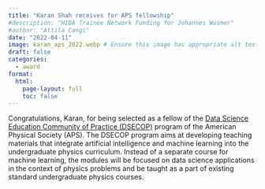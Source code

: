 ```yaml
---
title: "Karan Shah receives for APS fellowship"
#description: "HIDA Trainee Network Funding for Johannes Wasmer"
#author: "Attila Cangi"
date: "2022-04-11"
image: karan_aps_2022.webp # Ensure this image has appropriate alt text if used directly in content
draft: false
categories:
  - award
format:
  html:
    page-layout: full
    toc: false
---
```


Congratulations, Karan, for being selected as a fellow of the [Data Science Education Community of Practice (DSECOP)](https://dsecop.org/){target="_blank"} program of the American Physical Society (APS). The DSECOP program aims at developing teaching materials that integrate artificial intelligence and machine learning into the undergraduate physics curriculum. Instead of a separate course for machine learning, the modules will be focused on data science applications in the context of physics problems and be taught as a part of existing standard undergraduate physics courses. 